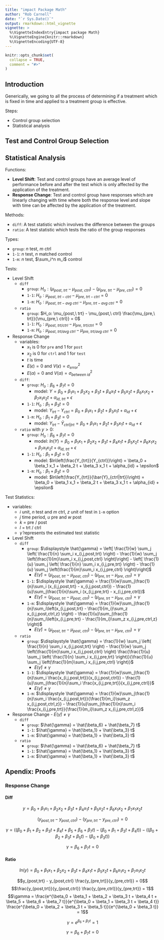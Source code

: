 ---
title: "impact Package Math"
author: "Rob Carnell"
date: "`r Sys.Date()`"
output: rmarkdown::html_vignette
vignette: >
  %\VignetteIndexEntry{impact package Math}
  %\VignetteEngine{knitr::rmarkdown}
  %\VignetteEncoding{UTF-8}
---
<!-- Copyright 2019 Robert Carnell -->

```{r setup, include = FALSE}
knitr::opts_chunk$set(
  collapse = TRUE,
  comment = "#>"
)
```

## Introduction

Generically, we going to all the process of determining if a treatment which
is fixed in time and applied to a treatment group is effective.

Steps:

- Control group selection
- Statistical analysis

## Test and Control Group Selection


## Statistical Analysis

Functions:

- **Level Shift**:  Test and control groups have an average level of performance
before and after the test which is only affected by the application of the treatment.
- **Response Change**:  Test and control group have responses which are linearly changing
with time where both the response level and slope with time can be affected by
the application of the treatment.

Methods:

- `diff`:  A test statistic which involves the difference between the groups
- `ratio`:  A test statistic which tests the ratio of the group responses

Types:

- `group`: $n$ test, $m$ ctrl
- `1-1`: $n$ test, $n$ matched control
- `1-m`: $n$ test, $\sum_i^n m_i$ control

Tests:

- Level Shift
    - `diff`
        - `group`: $H_o: (\mu_{post,\ trt} - \mu_{post,\ ctrl}) -(\mu_{pre,\ trt} - \mu_{pre,\ ctrl}) = 0$
        - `1-1`: $H_o: \mu_{post,\ trt-ctrl} - \mu_{pre,\ trt-ctrl} = 0$
        - `1-m`: $H_o: \mu_{post,\ trt-avg\ ctrl} - \mu_{pre,\ trt-avg\ ctrl} = 0$
    - `ratio`
        - `group`: $H_o: \mu_{post,\ trt} - \mu_{post,\ ctrl} \frac{\mu_{pre,\ trt}}{\mu_{pre,\ ctrl}} = 0$
        - `1-1`: $H_o: \mu_{post,\ trt/ctrl} - \mu_{pre,\ trt/ctrl} = 0$
        - `1-m`: $H_o: \mu_{post,\ trt/avg\ ctrl} - \mu_{pre,\ trt/avg\ ctrl} = 0$
- Response Change
    - variables:
       - $x_1$ is 0 for `pre` and 1 for `post`
       - $x_2$ is 0 for `ctrl` and 1 for `test`
       - $t$ is time
       - $E(\epsilon) = 0$ and $V(\epsilon) = \sigma^2_{error}$
       - $E(\alpha) = 0$ and $V(\alpha) = \sigma^2_{between\ id}$
    - `diff`: 
        - `group`: $H_o: \beta_6 + \beta_7 t = 0$
            - model: $Y = \beta_0 + \beta_1 x_1 + \beta_2 x_2 + \beta_3 t + \beta_4 x_1 t + \beta_5 x_2 t + \beta_6 x_1 x_2 + \beta_7 x_1 x_2 t + \alpha_{id,\ trt} + \epsilon$
        - `1-1`: $H_o: \beta_1 + \beta_3 t = 0$ 
            - model: $Y_{trt} - Y_{ctrl} = \beta_0 + \beta_1 x_1 + \beta_2 t + \beta_3 x_1 t + \alpha_{id} + \epsilon$
        - `1-m`: $H_o: \beta_1 + \beta_3 t = 0$ 
            - model: $Y_{trt} - \bar{Y}_{ctrl|trt} = \beta_0 + \beta_1 x_1 + \beta_2 t + \beta_3 x_1 t + \alpha_{id} +\epsilon$
    - `ratio` with $y > 0$:
        - `group`: $H_o: \beta_6 + \beta_7 t = 0$
            - model: $ln(Y) = \beta_0 + \beta_1 x_1 + \beta_2 x_2 + \beta_3 t + \beta_4 x_1 t + \beta_5 x_2 t + \beta_6 x_1 x_2 + \beta_7 x_1 x_2 t + \alpha_{id,\ trt} + \epsilon$
        - `1-1`: $H_o: \beta_1 + \beta_3 t = 0$ 
            - model: $ln\left(\frac{Y_{trt}}{Y_{ctrl}}\right) = \beta_0 + \beta_1 x_1 + \beta_2 t + \beta_3 x_1 t + \alpha_{id} + \epsilon$
        - `1-m`: $H_o: \beta_1 + \beta_3 t = 0$ 
            - model: $ln\left(\frac{Y_{trt}}{\bar{Y}_{ctrl|trt}}\right) = \beta_0 + \beta_1 x_1 + \beta_2 t + \beta_3 x_1 t + \alpha_{id} + \epsilon$

Test Statistics:

- variables:
    - $i$ unit, $n$ test and $m$ ctrl, $z$ unit of test in `1-m` option
    - $j$ time period, $u$ pre and $w$ post
    - $k$ = pre / post
    - $l$ = trt / ctrl
    - $\hat{\gamma}$ represents the estimated test statistic
    

- Level Shift
    - `diff`
        - `group`: $\displaystyle \hat{\gamma} = \left[ \frac{1}{w} \sum_j \left( \frac{1}{n} \sum_i x_{i,j,post,trt} \right) - \frac{1}{w} \sum_j \left(\frac{1}{m}\sum_i x_{i,j,post,ctrl} \right)\right] - \left[ \frac{1}{u} \sum_j \left( \frac{1}{n} \sum_i x_{i,j,pre,trt} \right) - \frac{1}{u} \sum_j \left(\frac{1}{m}\sum_i x_{i,j,pre,ctrl} \right)\right]$
            - $E(\hat{\gamma}) = (\mu_{post,\ trt} - \mu_{post,\ ctrl}) -(\mu_{pre,\ trt} - \mu_{pre,\ ctrl}) = \gamma$
        - `1-1`: $\displaystyle \hat{\gamma} = \frac{1}{w}\sum_j\frac{1}{n}\sum_i (x_{i,j,post,trt} - x_{i,j,post,ctrl}) - \frac{1}{u}\sum_j\frac{1}{n}\sum_i (x_{i,j,pre,trt} - x_{i,j,pre,ctrl})$
            - $E(\hat{\gamma}) = (\mu_{post,\ trt} - \mu_{post,\ ctrl}) -(\mu_{pre,\ trt} - \mu_{pre,\ ctrl}) = \gamma$
        - `1-m`: $\displaystyle \hat{\gamma} = \frac{1}{w}\sum_j\frac{1}{n}\sum_i\left(x_{i,j,post,trt} - \frac{1}{m_i}\sum_z x_{i,j,post,ctrl,z} \right) - \frac{1}{u}\sum_j\frac{1}{n}\sum_i\left(x_{i,j,pre,trt} - \frac{1}{m_i}\sum_z x_{i,j,pre,ctrl,z} \right)$
            - $E(\hat{\gamma}) = (\mu_{post,\ trt} - \mu_{post,\ ctrl}) -(\mu_{pre,\ trt} - \mu_{pre,\ ctrl}) = \gamma$
    - `ratio`
        - `group`: $\displaystyle \hat{\gamma} = \frac{1}{w} \sum_j \left( \frac{1}{n} \sum_i x_{i,j,post,trt} \right) - \frac{1}{w} \sum_j \left(\frac{1}{m}\sum_i x_{i,j,post,ctrl} \right) \frac{\frac{1}{u} \sum_j \left( \frac{1}{n} \sum_i x_{i,j,pre,trt} \right)}{\frac{1}{u} \sum_j \left(\frac{1}{m}\sum_i x_{i,j,pre,ctrl} \right)}$
            - $E(\hat{\gamma}) \neq \gamma$
        - `1-1`: $\displaystyle \hat{\gamma} = \frac{1}{w}\sum_j\frac{1}{n}\sum_i \frac{x_{i,j,post,trt}}{x_{i,j,post,ctrl}} - \frac{1}{u}\sum_j\frac{1}{n}\sum_i \frac{x_{i,j,pre,trt}}{x_{i,j,pre,ctrl}}$
            - $E(\hat{\gamma}) \neq \gamma$
        - `1-m`: $\displaystyle \hat{\gamma} = \frac{1}{w}\sum_j\frac{1}{n}\sum_i \frac{x_{i,j,post,trt}}{\frac{1}{m_i}\sum_z x_{i,j,post,ctrl,z}} - \frac{1}{u}\sum_j\frac{1}{n}\sum_i \frac{x_{i,j,pre,trt}}{\frac{1}{m_i}\sum_z x_{i,j,pre,ctrl,z}}$

- Response Change
            - $E(\hat{\gamma}) \neq \gamma$
    - `diff`
        - `group`: $\hat{\gamma} = \hat{\beta_6} + \hat{\beta_7} t$
        - `1-1`: $\hat{\gamma} = \hat{\beta_1} + \hat{\beta_3} t$
        - `1-m`: $\hat{\gamma} = \hat{\beta_1} + \hat{\beta_3} t$
    - `ratio`
        - `group`: $\hat{\gamma} = \hat{\beta_6} + \hat{\beta_7} t$
        - `1-1`: $\hat{\gamma} = \hat{\beta_1} + \hat{\beta_3} t$
        - `1-m`: $\hat{\gamma} = \hat{\beta_1} + \hat{\beta_3} t$

## Apendix:  Proofs

### Response Change

#### Diff

$$y = \beta_0 + \beta_1 x_1 + \beta_2 x_2 + \beta_3 t + \beta_4 x_1 t + \beta_5 x_2 t + \beta_6 x_1 x_2 + \beta_7 x_1 x_2 t$$

$$(y_{post,trt} - y_{post,ctrl}) - (y_{pre,trt} - y_{pre,ctrl}) = 0$$

$$\gamma = \left((\beta_0 + \beta_1 + \beta_2 + \beta_3 t + \beta_4 t + \beta_5 + \beta_6 + \beta_7 t) - (\beta_0 + \beta_1 + \beta_3 t + \beta_4 t)\right) - \left((\beta_0 + \beta_2 + \beta_3 t + \beta_5 t) - (\beta_0 + \beta_3 t)\right)$$

$$\gamma = \beta_6 + \beta_7 t = 0$$

#### Ratio

$$ln(y) = \beta_0 + \beta_1 x_1 + \beta_2 x_2 + \beta_3 t + \beta_4 x_1 t + \beta_5 x_2 t + \beta_6 x_1 x_2 + \beta_7 x_1 x_2 t$$

$$y_{post,trt} - y_{post,ctrl} \frac{y_{pre,trt}}{y_{pre,ctrl}} = 0$$
$$\frac{y_{post,trt}}{y_{post,ctrl}} \frac{y_{pre,ctrl}}{y_{pre,trt}} = 1$$
$$\gamma = \frac{e^{\beta_0 + \beta_1 + \beta_2 + \beta_3 t + \beta_4 t + \beta_5 + \beta_6 + \beta_7 t}}{e^{\beta_0 + \beta_1 + \beta_3 t + \beta_4 t}} \frac{e^{\beta_0 + \beta_2 + \beta_3 t + \beta_5 t}}{e^{\beta_0 + \beta_3 t}} = 1$$

$$\gamma = e^{\beta_6 + \beta_7 t} = 1$$

$$\gamma = \beta_6 + \beta_7 t = 0$$

